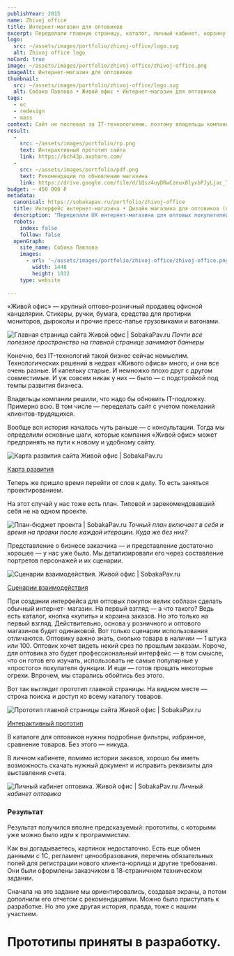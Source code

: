 ```yaml
---
publishYear: 2015
name: Zhivoj office
title: Интернет-магазин для оптовиков
excerpt: Переделали главную страницу, каталог, личный кабинет, корзину и оформление заказа для оптового магазина канцелярии.
logo:
  src: ~/assets/images/portfolio/zhivoj-office/logo.svg
  alt: Zhivoj office logo
noCard: true
image: ~/assets/images/portfolio/zhivoj-office/zhivoj-office.png
imageAlt: Интернет-магазин для оптовиков
thumbnail:
  src: ~/assets/images/portfolio/zhivoj-office/logo.svg
  alt: Собака Павлова • Живой офис • Интернет-магазин для оптовиков
tags:
  - ec
  - redesign
  - mass
context: Сайт не поспевал за IT-технологиями, поэтому владельцы компании решили обновить его вообще. Ну, а начали — с интерфейса, который должен был упростить жизнь оптовикам.
result:
  -
    src: ~/assets/images/portfolio/rp.png
    text: Интерактивный прототип сайта
    link: https://bch43p.axshare.com/
  -
    src: ~/assets/images/portfolio/pdf.png
    text: Рекомендации по обновлению магазина
    link: https://drive.google.com/file/d/1Qsz4uyDRwCzeux8lyvbPJyLjac_7XB8z/view?usp=sharing
budget: ~ 450 000 ₽
metadata:
  canonical: https://sobakapav.ru/portfolio/zhivoj-office
  title: Интерфейс интернет-магазина • Дизайн магазина для оптовиков (практический кейс)
  description: "Переделали UX интернет-магазина для оптовых покупателей — спроектировали профессиональный интерфейс для людей, которые ежедневно работают с закупками. "
  robots:
    index: false
    follow: false
  openGraph:
    site_name: Собака Павлова
    images:
      - url: '~/assets/images/portfolio/zhivoj-office/zhivoj-office.png'
        width: 1448
        height: 1032
    type: website
  
---
```


«Живой офис» — крупный оптово-розничный продавец офисной канцелярии. Стикеры, ручки, бумага, средства для протирки мониторов, дыроколы и прочие пресс-папье грузовиками и вагонами.

![Главная страница сайта Живой офис | SobakaPav.ru](~/assets/images/portfolio/zhivoj-office/1.png)
_Почти все полезное пространство на главной странице занимают баннеры_

Конечно, без IT-технологий такой бизнес сейчас немыслим. Технологических решений в недрах «Живого офиса» много, и они все очень разные. И капельку старые. И немножко плохо друг с другом совместимые. И уж совсем никак у них — было — с подстройкой под темпы развития бизнеса.

Владельцы компании решили, что надо бы обновить IT-подложку. Примерно всю. В том числе — переделать сайт с учетом пожеланий клиентов-трудящихся.

Вообще вся история началась чуть раньше — с консультации. Тогда мы определили основные шаги, которые компания «Живой офис» может предпринять на пути к новому и удобному сайту.

![Карта развития сайта Живой офис | SobakaPav.ru](~/assets/images/portfolio/zhivoj-office/2.png)

[Карта развития](https://drive.google.com/file/d/1QpUcz4kehw7FhwslwhVR9dXbeD5W3dwC/view?usp=sharing)

Теперь же пришло время перейти от слов к делу. То есть заняться проектированием.

На этот случай у нас тоже есть план. Типовой и зарекомендовавший себя не на одном проекте.

![План-бюджет проекта | SobakaPav.ru](~/assets/images/portfolio/zhivoj-office/3.png)
_Точный план включает в себя и время на правки после каждой итерации. Куда же без них?_

Представление о бизнесе заказчика — и представление достаточно хорошее — у нас уже было. Мы детализировали его через составление портретов персонажей и их сценарии.

![Сценарии взаимодействия. Живой офис | SobakaPav.ru](~/assets/images/portfolio/zhivoj-office/4.png)

[Сценарии взаимодействия](https://drive.google.com/file/d/1RjQr_5ExIOzf0PgIaSckI7zEtD-1AHHy/view?usp=sharing)

При создании интерфейса для оптовых покупок велик соблазн сделать обычный интернет- магазин. На первый взгляд — а что такого? Ведь есть каталог, кнопка «купить» и корзина заказов. Но это только на первый взгляд. Действительно, основа у розничного и оптового магазинов будет одинаковой. Вот только сценарии использования отличаются. Оптовику важно знать, сколько товара в наличии — 1 штука или 100. Оптовик хочет видеть некий срез по прошлым заказам. Короче, для оптовика это будет профессиональный интерфейс — в том смысле, что он готов его изучать, использовать не самые популярные у «простого» покупателя функции. И еще — готов прощать некоторые огрехи. Впрочем, мы старались обойтись без этого.

Вот так выглядит прототип главной страницы. На видном месте — строка поиска и доступ ко всему каталогу товаров.

![Прототип главной страницы сайта Живой офис | SobakaPav.ru](~/assets/images/portfolio/zhivoj-office/5.png)

[Интерактивный прототип](http://bch43p.axshare.com/)

В каталоге для оптовиков нужны подробные фильтры, избранное, сравнение товаров. Без этого — никуда.

В личном кабинете, помимо истории заказов, хорошо бы иметь возможность скачать нужный документ и исправить реквизиты для выставления счета.

![Личный кабинет оптовика. Живой офис | SobakaPav.ru](~/assets/images/portfolio/zhivoj-office/5.png)
_Личный кабинет оптовика_

### Результат

Результат получился вполне предсказуемый: прототипы, с которыми уже можно было идти к программистам.

Как вы догадываетесь, картинок недостаточно. Есть еще обмен данными с 1С, регламент ценообразования, перечень обязательных полей для регистрации нового клиента-юрлица и другие требования. Они были оформлены заказчиком в 18-страничном техническом задании.

Сначала на это задание мы ориентировались, создавая экраны, а потом дополнили его отчетом с рекомендациями. Можно было приступать к разработке. Но это уже другая история, правда, тоже с нашим участием.

# Прототипы приняты в разработку.
